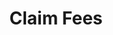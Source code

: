 ---
title: "Claim Fees"
description: "Returns all plants from the system that the user has access to"
openapi: "../../../openapi.json POST /dlmm/claim"
---